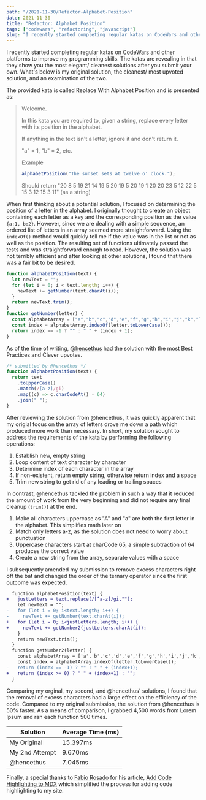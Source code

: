 ```yaml
---
path: "/2021-11-30/Refactor-Alphabet-Position"
date: 2021-11-30
title: "Refactor: Alphabet Position"
tags: ["codewars", "refactoring", "javascript"]
slug: "I recently started completing regular katas on CodeWars and other platforms to improve my programming skills. The katas are revealing in that they show you the most elegant/ cleanest solutions after you submit your own. What's below is my original solution, the cleanest/ most upvoted solution, and an examination of the two."
---
```


I recently started completing regular katas on [CodeWars](https://www.codewars.com/kata/546f922b54af40e1e90001da) and other platforms to improve my programming skills. The katas are revealing in that they show you the most elegant/ cleanest solutions after you submit your own. What's below is my original solution, the cleanest/ most upvoted solution, and an examination of the two.

The provided kata is called Replace With Alphabet Position and is presented as:

> Welcome.
>
> In this kata you are required to, given a string, replace every letter with its position in the alphabet.
>
> If anything in the text isn't a letter, ignore it and don't return it.
>
> "a" = 1, "b" = 2, etc.
>
> Example
>
> ```javascript
> alphabetPosition("The sunset sets at twelve o' clock.");
> ```
>
> Should return "20 8 5 19 21 14 19 5 20 19 5 20 19 1 20 20 23 5 12 22 5 15 3 12 15 3 11" (as a string)

When first thinking about a potential solution, I focused on determining the position of a letter in the alphabet. I originally thought to create an object containing each letter as a key and the corresponding position as the value `{a:1, b:2}`. However, since we are dealing with a simple sequence, an ordered list of letters in an array seemed more straightforward. Using the `indexOf()` method would quickly tell me if the value was in the list or not as well as the position. The resulting set of functions ultimately passed the tests and was straightforward enough to read. However, the solution was not terribly efficient and after looking at other solutions, I found that there was a fair bit to be desired.

<!-- prettier-ignore-start -->
```javascript
function alphabetPosition(text) {
  let newText = "";
  for (let i = 0; i < text.length; i++) {
    newText += getNumber(text.charAt(i));
  }
  return newText.trim();
}
function getNumber(letter) {
  const alphabetArray = ["a","b","c","d","e","f","g","h","i","j","k","l","m","n","o","p","q","r","s","t","u","v","w","x","y","z"];
  const index = alphabetArray.indexOf(letter.toLowerCase());
  return index == -1 ? "" : " " + (index + 1);
}
```
<!-- prettier-ignore-end -->

As of the time of writing, [@hencethus](https://www.codewars.com/users/hencethus) had the solution with the most Best Practices and Clever upvotes.

```javascript
/* submitted by @hencethus */
function alphabetPosition(text) {
  return text
    .toUpperCase()
    .match(/[a-z]/gi)
    .map((c) => c.charCodeAt() - 64)
    .join(" ");
}
```

After reviewing the solution from @hencethus, it was quickly apparent that my origial focus on the array of letters drove me down a path which produced more work than necessary. In short, my solution sought to address the requirements of the kata by performing the following operations:

1. Establish new, empty string
1. Loop content of text character by character
1. Determine index of each character in the array
1. If non-existent, return empty string, otherwise return index and a space
1. Trim new string to get rid of any leading or trailing spaces

In contrast, @hencethus tackled the problem in such a way that it reduced the amount of work from the very beginning and did not require any final cleanup (`trim()`) at the end.

1. Make all characters uppercase as "A" and "a" are both the first letter in the alphabet. This simplifies math later on
1. Match only letters a-z, as the solution does not need to worry about punctuation
1. Uppercase characters start at charCode 65, a simple subtraction of 64 produces the correct value
1. Create a new string from the array, separate values with a space

I subsequently amended my submission to remove excess characters right off the bat and changed the order of the ternary operator since the first outcome was expected.

```diff
  function alphabetPosition(text) {
+   justLetters = text.replace(/[^a-z]/gi,"");
    let newText = "";
-   for (let i = 0; i<text.length; i++) {
-     newText += getNumber(text.charAt(i));
+   for (let i = 0; i<justLetters.length; i++) {
+     newText += getNumber2(justLetters.charAt(i));
    }
    return newText.trim();
  }
  function getNumber2(letter) {
    const alphabetArray = ['a','b','c','d','e','f','g','h','i','j','k','l','m','n','o','p','q','r','s','t','u','v','w','x','y','z'];
    const index = alphabetArray.indexOf(letter.toLowerCase());
-   return (index == -1) ? "" : " " + (index+1);
+   return (index >= 0) ? " " + (index+1) : "";
  }
```

Comparing my orginal, my second, and @hencethus' solutions, I found that the removal of excess characters had a large effect on the efficiency of the code. Compared to my original submission, the solution from @hencethus is 50% faster. As a means of comparison, I grabbed 4,500 words from Lorem Ipsum and ran each function 500 times.

| Solution       | Average Time (ms) |
| -------------- | ----------------- |
| My Original    | 15.397ms          |
| My 2nd Attempt | 9.670ms           |
| @hencethus     | 7.045ms           |

Finally, a special thanks to [Fabio Rosado](https://fabiorosado.dev/) for his article, [Add Code Highlighting to MDX](https://fabiorosado.dev/blog/add-code-highlighting-to-mdx/) which simplified the process for adding code highlighting to my site.
